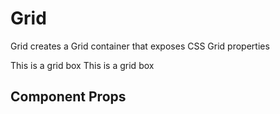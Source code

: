 
<Meta title="Components/Grid" component={Grid} />

# Grid

Grid creates a Grid container that exposes CSS Grid properties

<Preview withToolbar>
  <Story name="grid">
    <Grid gridTemplateColumns="1fr 2fr" gridColumnGap={16}>
      <Box bg="page.color" p={3} mb={4}>
        <Text variant="body" color="page.colorInverse">
          This is a grid box
        </Text>
      </Box>
      <Box bg="page.color" p={3} mb={4}>
        <Text variant="body" color="page.colorInverse">
          This is a grid box
        </Text>
      </Box>
    </Grid>
  </Story>
</Preview>

## Component Props

<Props of={Grid} />
